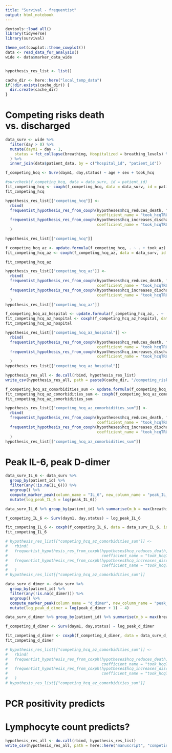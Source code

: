 ---
title: "Survival - frequentist"
output: html_notebook
---


```{r}
devtools::load_all()
library(tidyverse)
library(survival)

theme_set(cowplot::theme_cowplot())
data <- read_data_for_analysis()
wide <- data$marker_data_wide


hypothesis_res_list <- list()

cache_dir <- here::here("local_temp_data")
if(!dir.exists(cache_dir)) {
  dir.create(cache_dir)
}

```

# Competing risks death vs. discharged


```{r}
data_surv <- wide %>%  
  filter(day > 0) %>%
  mutate(daym1 = day - 1,
    status = fct_collapse(breathing, Hospitalized = breathing_levels) %>% factor(ordered = FALSE) %>% fct_relevel("Hospitalized", "Discharged", "Death") %>% fct_explicit_na("Hospitalized")
  ) %>%
  inner_join(data$patient_data, by = c("hospital_id", "patient_id")) 

f_competing_hcq <- Surv(daym1, day,status) ~ age + sex + took_hcq

#survcheck(f_competing_hcq, data = data_surv, id = patient_id)
fit_competing_hcq <- coxph(f_competing_hcq, data = data_surv, id = patient_id)
fit_competing_hcq

hypothesis_res_list[["competing_hcq"]] <-
  rbind(
  frequentist_hypothesis_res_from_coxph(hypotheses$hcq_reduces_death, fit_competing_hcq,
                                        coefficient_name = "took_hcqTRUE", transition = "1:3", adjusted = "age, sex"),
  frequentist_hypothesis_res_from_coxph(hypotheses$hcq_increases_discharged, fit_competing_hcq,
                                        coefficient_name = "took_hcqTRUE", transition = "1:2", adjusted = "age, sex")
  )

hypothesis_res_list[["competing_hcq"]]
```

```{r}
f_competing_hcq_az <- update.formula(f_competing_hcq, . ~ . + took_az)
fit_competing_hcq_az <- coxph(f_competing_hcq_az, data = data_surv, id = patient_id)

fit_competing_hcq_az

hypothesis_res_list[["competing_hcq_az"]] <-
  rbind(
  frequentist_hypothesis_res_from_coxph(hypotheses$hcq_reduces_death, fit_competing_hcq_az,
                                        coefficient_name = "took_hcqTRUE", transition = "1:3", adjusted = "age, sex, az"),
  frequentist_hypothesis_res_from_coxph(hypotheses$hcq_increases_discharged, fit_competing_hcq_az,
                                        coefficient_name = "took_hcqTRUE", transition = "1:2", adjusted = "age, sex, az")
  )
hypothesis_res_list[["competing_hcq_az"]]
```

```{r}
f_competing_hcq_az_hospital <- update.formula(f_competing_hcq_az, . ~ . + hospital_id)
fit_competing_hcq_az_hospital <- coxph(f_competing_hcq_az_hospital, data = data_surv, id = patient_id)
fit_competing_hcq_az_hospital

hypothesis_res_list[["competing_hcq_az_hospital"]] <-
  rbind(
  frequentist_hypothesis_res_from_coxph(hypotheses$hcq_reduces_death, fit_competing_hcq_az_hospital,
                                        coefficient_name = "took_hcqTRUE", transition = "1:3", adjusted = "age, sex, az, hospital"),
  frequentist_hypothesis_res_from_coxph(hypotheses$hcq_increases_discharged, fit_competing_hcq_az_hospital,
                                        coefficient_name = "took_hcqTRUE", transition = "1:2", adjusted = "age, sex, az, hospital")
  )
hypothesis_res_list[["competing_hcq_az_hospital"]]

```
```{r}
hypothesis_res_all <- do.call(rbind, hypothesis_res_list)
write_csv(hypothesis_res_all, path = paste0(cache_dir, "/competing_risks_res.csv"))
```


```{r}
f_competing_hcq_az_comorbidities_sum <- update.formula(f_competing_hcq_az, . ~ . + comorbidities_sum)
fit_competing_hcq_az_comorbidities_sum <- coxph(f_competing_hcq_az_comorbidities_sum, data = data_surv, id = patient_id)
fit_competing_hcq_az_comorbidities_sum

hypothesis_res_list[["competing_hcq_az_comorbidities_sum"]] <-
  rbind(
  frequentist_hypothesis_res_from_coxph(hypotheses$hcq_reduces_death, fit_competing_hcq_az_comorbidities_sum,
                                        coefficient_name = "took_hcqTRUE", transition = "1:3", adjusted = "age, sex, az, comorbidities (sum)"),
  frequentist_hypothesis_res_from_coxph(hypotheses$hcq_increases_discharged, fit_competing_hcq_az_comorbidities_sum,
                                        coefficient_name = "took_hcqTRUE", transition = "1:2", adjusted = "age, sex, az, comorbidities (sum)")
  )
hypothesis_res_list[["competing_hcq_az_comorbidities_sum"]]
```






# Peak IL-6, peak D-dimer


```{r}
data_surv_IL_6 <- data_surv %>%
  group_by(patient_id) %>%
  filter(any(!is.na(IL_6))) %>%
  ungroup() %>%
  compute_marker_peak(column_name = "IL_6", new_column_name = "peak_IL_6", initial_value = 1) %>%
  mutate(log_peak_IL_6 = log(peak_IL_6))

data_surv_IL_6 %>% group_by(patient_id) %>% summarise(m_b = max(breathing)) %>% group_by(m_b) %>% summarise(n())

f_competing_IL_6 <- Surv(daym1, day,status) ~ log_peak_IL_6

fit_competing_IL_6 <- coxph(f_competing_IL_6, data = data_surv_IL_6, id = patient_id)
fit_competing_IL_6

# hypothesis_res_list[["competing_hcq_az_comorbidities_sum"]] <-
#   rbind(
#   frequentist_hypothesis_res_from_coxph(hypotheses$hcq_reduces_death, fit_competing_hcq_az_comorbidities_sum,
#                                         coefficient_name = "took_hcqTRUE", transition = "1:3", adjusted = "age, sex, az, comorbidities (sum)"),
#   frequentist_hypothesis_res_from_coxph(hypotheses$hcq_increases_discharged, fit_competing_hcq_az_comorbidities_sum,
#                                         coefficient_name = "took_hcqTRUE", transition = "1:2", adjusted = "age, sex, az, comorbidities (sum)")
#   )
# hypothesis_res_list[["competing_hcq_az_comorbidities_sum"]]
```
```{r}
data_surv_d_dimer <- data_surv %>%
  group_by(patient_id) %>%
  filter(any(!is.na(d_dimer))) %>%
  ungroup() %>%
  compute_marker_peak(column_name = "d_dimer", new_column_name = "peak_d_dimer", initial_value = 0) %>%
  mutate(log_peak_d_dimer = log(peak_d_dimer + 1) - 4)

data_surv_d_dimer %>% group_by(patient_id) %>% summarise(m_b = max(breathing)) %>% group_by(m_b) %>% summarise(n())

f_competing_d_dimer <- Surv(daym1, day,status) ~ log_peak_d_dimer

fit_competing_d_dimer <- coxph(f_competing_d_dimer, data = data_surv_d_dimer, id = patient_id)
fit_competing_d_dimer

# hypothesis_res_list[["competing_hcq_az_comorbidities_sum"]] <-
#   rbind(
#   frequentist_hypothesis_res_from_coxph(hypotheses$hcq_reduces_death, fit_competing_hcq_az_comorbidities_sum,
#                                         coefficient_name = "took_hcqTRUE", transition = "1:3", adjusted = "age, sex, az, comorbidities (sum)"),
#   frequentist_hypothesis_res_from_coxph(hypotheses$hcq_increases_discharged, fit_competing_hcq_az_comorbidities_sum,
#                                         coefficient_name = "took_hcqTRUE", transition = "1:2", adjusted = "age, sex, az, comorbidities (sum)")
#   )
# hypothesis_res_list[["competing_hcq_az_comorbidities_sum"]]
```

# PCR positivity predicts

# Lymphocyte count predicts?

```{r}
hypothesis_res_all <- do.call(rbind, hypothesis_res_list)
write_csv(hypothesis_res_all, path = here::here("manuscript", "competing_risks_res.csv"))
```
